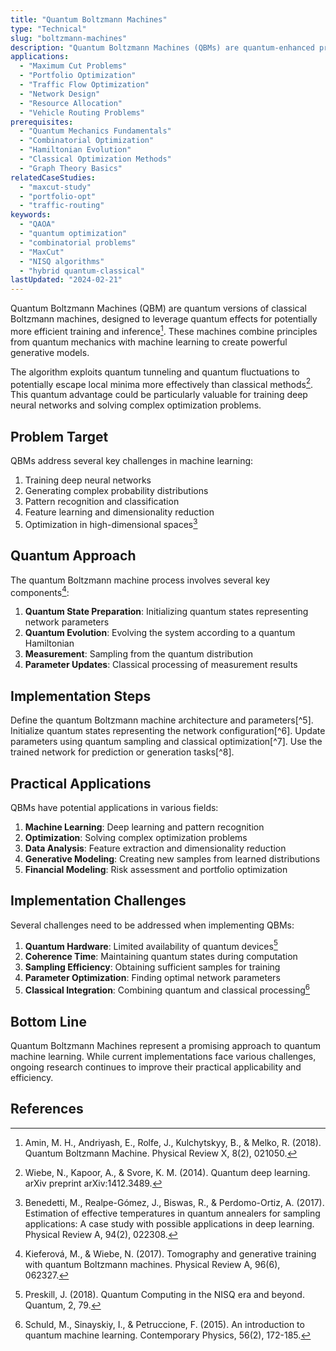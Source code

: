 ```yaml
---
title: "Quantum Boltzmann Machines"
type: "Technical"
slug: "boltzmann-machines"
description: "Quantum Boltzmann Machines (QBMs) are quantum-enhanced probabilistic models that improve upon classical Boltzmann Machines using quantum effects for enhanced learning and sampling."
applications:
  - "Maximum Cut Problems"
  - "Portfolio Optimization"
  - "Traffic Flow Optimization"
  - "Network Design"
  - "Resource Allocation"
  - "Vehicle Routing Problems"
prerequisites:
  - "Quantum Mechanics Fundamentals"
  - "Combinatorial Optimization"
  - "Hamiltonian Evolution"
  - "Classical Optimization Methods"
  - "Graph Theory Basics"
relatedCaseStudies:
  - "maxcut-study"
  - "portfolio-opt"
  - "traffic-routing"
keywords:
  - "QAOA"
  - "quantum optimization"
  - "combinatorial problems"
  - "MaxCut"
  - "NISQ algorithms"
  - "hybrid quantum-classical"
lastUpdated: "2024-02-21"
---
```


Quantum Boltzmann Machines (QBM) are quantum versions of classical Boltzmann machines, designed to leverage quantum effects for potentially more efficient training and inference[^1]. These machines combine principles from quantum mechanics with machine learning to create powerful generative models.

The algorithm exploits quantum tunneling and quantum fluctuations to potentially escape local minima more effectively than classical methods[^2]. This quantum advantage could be particularly valuable for training deep neural networks and solving complex optimization problems.

## Problem Target

QBMs address several key challenges in machine learning:

1. Training deep neural networks
2. Generating complex probability distributions
3. Pattern recognition and classification
4. Feature learning and dimensionality reduction
5. Optimization in high-dimensional spaces[^3]

## Quantum Approach

The quantum Boltzmann machine process involves several key components[^4]:

1. **Quantum State Preparation**: Initializing quantum states representing network parameters
2. **Quantum Evolution**: Evolving the system according to a quantum Hamiltonian
3. **Measurement**: Sampling from the quantum distribution
4. **Parameter Updates**: Classical processing of measurement results

## Implementation Steps

<Steps>
    <Step title="Network Design">
        Define the quantum Boltzmann machine architecture and parameters[^5].
    </Step>
    <Step title="State Preparation">
        Initialize quantum states representing the network configuration[^6].
    </Step>
    <Step title="Training">
        Update parameters using quantum sampling and classical optimization[^7].
    </Step>
    <Step title="Inference">
        Use the trained network for prediction or generation tasks[^8].
    </Step>
</Steps>

## Practical Applications

QBMs have potential applications in various fields:

1. **Machine Learning**: Deep learning and pattern recognition
2. **Optimization**: Solving complex optimization problems
3. **Data Analysis**: Feature extraction and dimensionality reduction
4. **Generative Modeling**: Creating new samples from learned distributions
5. **Financial Modeling**: Risk assessment and portfolio optimization

## Implementation Challenges

Several challenges need to be addressed when implementing QBMs:

1. **Quantum Hardware**: Limited availability of quantum devices[^9]
2. **Coherence Time**: Maintaining quantum states during computation
3. **Sampling Efficiency**: Obtaining sufficient samples for training
4. **Parameter Optimization**: Finding optimal network parameters
5. **Classical Integration**: Combining quantum and classical processing[^10]

## Bottom Line

Quantum Boltzmann Machines represent a promising approach to quantum machine learning. While current implementations face various challenges, ongoing research continues to improve their practical applicability and efficiency.

## References

[^1]: Amin, M. H., Andriyash, E., Rolfe, J., Kulchytskyy, B., & Melko, R. (2018). Quantum Boltzmann Machine. Physical Review X, 8(2), 021050.
[^2]: Wiebe, N., Kapoor, A., & Svore, K. M. (2014). Quantum deep learning. arXiv preprint arXiv:1412.3489.
[^3]: Benedetti, M., Realpe-Gómez, J., Biswas, R., & Perdomo-Ortiz, A. (2017). Estimation of effective temperatures in quantum annealers for sampling applications: A case study with possible applications in deep learning. Physical Review A, 94(2), 022308.
[^4]: Kieferová, M., & Wiebe, N. (2017). Tomography and generative training with quantum Boltzmann machines. Physical Review A, 96(6), 062327.
[^5]: Crawford, D., Levit, A., Ghadermarzy, N., Oberoi, J. S., & Ronagh, P. (2019). Reinforcement learning using quantum Boltzmann machines. Quantum Information & Computation, 18(1&2), 51-74.
[^6]: Adachi, S. H., & Henderson, M. P. (2015). Application of quantum annealing to training of deep neural networks. arXiv preprint arXiv:1510.06356.
[^7]: Perdomo-Ortiz, A., Benedetti, M., Realpe-Gómez, J., & Biswas, R. (2018). Opportunities and challenges for quantum-assisted machine learning in near-term quantum computers. Quantum Science and Technology, 3(3), 030502.
[^8]: Biamonte, J., Wittek, P., Pancotti, N., Rebentrost, P., Wiebe, N., & Lloyd, S. (2017). Quantum machine learning. Nature, 549(7671), 195-202.
[^9]: Preskill, J. (2018). Quantum Computing in the NISQ era and beyond. Quantum, 2, 79.
[^10]: Schuld, M., Sinayskiy, I., & Petruccione, F. (2015). An introduction to quantum machine learning. Contemporary Physics, 56(2), 172-185.